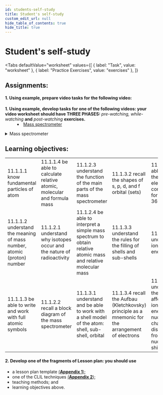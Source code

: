 ```yaml
---
id: students-self-study
title: Student's self-study
custom_edit_url: null
hide_table_of_contents: true
hide_title: true
---
```



<Theme atomicStructure />

# Student's self-study

<Tabs
  defaultValue="worksheet"
  values={[
    { label: "Task", value: "worksheet" },
    { label: "Practice Exercises", value: "exercises" },
  ]}
>

<TabItem value="worksheet">

## Assignments:

#### 1. Using example, prepare video tasks for the following video:

<dl>
  <dt>
    <strong>
      1. Using example, develop tasks for one of the following videos: your
      video worksheet should have THREE PHASES:
    </strong>
    <em> pre-watching, while-watching</em> <strong>and</strong> <em>
      post-watching
    </em> <strong>exercises.</strong>
  </dt>
  <dd>
    <li>
      <a href="#massSpectrometer">Mass spectrometer</a>
    </li>
  </dd>
</dl>

<details>
  <summary id="massSpectrometer">Mass spectrometer</summary>
  <Player url="https://www.youtube.com/watch?v=sTi--ixdAME" />
</details>

## Learning objectives:

<table>
  <tr>
    <td>11.1.1.1 know fundamental particles of atom</td>
    <td>
      11.1.1.4 be able to calculate relative atomic, molecular and formula mass
    </td>
    <td>
      11.1.2.3 understand the function of the main parts of the mass
      spectrometer
    </td>
    <td>11.1.3.2 recall the shapes of s, p, d, and f orbital (sets)</td>
    <td>
      11.1.3.5 be able to draw the electronic configuration for the first 36
      elements
    </td>
  </tr>
  <tr>
    <td>
      11.1.1.2 understand the meaning of mass number, atomic (proton) number
    </td>
    <td>
      11.1.2.1 understand why isotopes occur and the nature of radioactivity
    </td>
    <td>
      11.1.2.4 be able to interpret a simple mass spectrum to obtain relative
      atomic mass and relative molecular mass
    </td>
    <td>
      11.1.3.3 understand the rules for the filling of shells and sub-shells
    </td>
    <td>11.1.3.6 understand ionisation energy</td>
  </tr>
  <tr>
    <td>11.1.1.3 be able to write and work with full atomic symbols</td>
    <td>11.1.2.2 recall a block diagram of the mass spectrometer</td>
    <td>
      11.1.3.1 understand and be able to work with a shell model of the atom:
      shell, sub-shell, orbital
    </td>
    <td>
      11.1.3.4 recall the Aufbau (Kletchkovsky) principle as a mnemonic for the
      arrangement of electrons
    </td>
    <td>
      11.1.3.7 understand the factors affecting ionisation energy: nuclear
      charge, distance from the nucleus, shielding
    </td>
  </tr>
</table>

#### 2. Develop one of the fragments of Lesson plan: you should use

- a lesson plan template [(**Appendix 1**)](../appendix/1);
- one of the CLIL techniques [(**Appendix 2**)](../appendix/2);
- teaching methods; and
- learning objectives above.

</TabItem>

<TabItem value="exercises">
  <Frame src="https://learningapps.org/watch?v=pdnv4om7j21" height="480px" />
</TabItem>

</Tabs>

